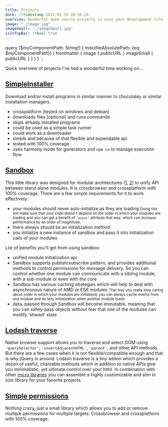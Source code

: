 ```yaml
---
title: Projects
date: !!timestamp 2015-01-19 20:36:14
overview: Wonderful open source projects to ease your development life
image: "./image.jpg"
imageSmall: "./imageSmall.jpg"
isInTopBar: !!bool true
---
```

query ($myComponentPath: String!) {
    mdx(fileAbsolutePath: {eq: $myComponentPath}) {
        frontmatter {
            image {
                publicURL
            }
            imageSmall {
                publicURL
            }
        }
    }
}
`;

Quick overview of projects I've had a wonderful time working on...

## [SimpleInstaller](https://github.com/szarouski/SimpleInstaller)
Download and/or install programs in similar manner to chocolatey or similar installation managers.
- crossplatform (tested on windows and debian)
- downloads files (optional) and runs commands
- skips already installed programs
- could be used as a simple task runner
- could work as a downloader
- simple and because of that flexible and expendable api
- tested with 100% coverage
- uses harmony mode for generators and `npm co` to manage execution flow

## [Sandbox](https://github.com/szarouski/sandbox)
This little library was designed for modular architectures ([1](https://www.youtube.com/watch?v=b5pFv9NB9fs), [2](http://www.addyosmani.com/scalablejs/)) to unify API between stand alone modules. It is crossbrowser and crossplatform with 100% coverage.
There are a few simple requirements for it to work effectively:
* your modules should never auto-initialize as they are loading
<small>Doing this will make sure that your code doesn't depend on the order in which your modules are loading  and you can get a benefit of `'async'` attribute that way, which can increase performance by an order of magnitude.</small>
* there always should be an initialization method
* you initialize a new instance of sandbox and pass it into initialization calls of your modules

List of benefits you'll get from using sandbox:
* unified module initialization api
* Sandbox supports publish/subscribe pattern, and provides additional methods to control permissions for message delivery. So you can control whether one module can communicate with a sibling module, with a sub-module or even with the core
* Sandbox has various caching strategies which will help to deal with asynchronous nature of AMD or ES6 modules
<small>That way you really stop caring about order in which your modules are initialized, you can always cache events from one module and do lazy initialization when another module loads</small>
* data, passed through Sandbox will become immutable, meaning that you can safely pass objects without fear that one of the modules can modify 'shared' state

## [Lodash traverse](https://github.com/szarouski/lodash.dom-traverse)
Native browser support allows you to traverse and select DOM using `'querySelector'`, `'insertAdjacentHTML'`, `'parent'`, and other API methods. But there are a few cases when it is not flexible/compatible enough and that is why jQuery is around. Lodash traverse is a tiny addon which provides a dozen of useful, chainable methods which in addition to native APIs give you minimalistic, yet ultimate control over your html. In combination with other [micro libraries](http://microjs.com/) you can assemble a highly customizable and slim in size library for your favorite projects.

## [Simple permissions](https://github.com/szarouski/simple-permissions)
Nothing crazy, just a small library which allows you to add or remove multiple permissions for multiple targets. Crossbrowser and crossplatform with 100% coverage.
